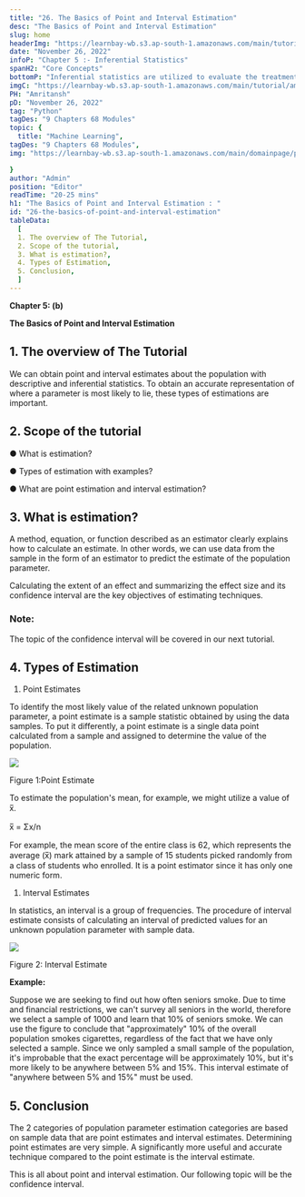 ```yaml
---
title: "26. The Basics of Point and Interval Estimation"
desc: "The Basics of Point and Interval Estimation"
slug: home
headerImg: "https://learnbay-wb.s3.ap-south-1.amazonaws.com/main/tutorial/Statistics+Header.png"
date: "November 26, 2022"
infoP: "Chapter 5 :- Inferential Statistics"
spanH2: "Core Concepts"
bottomP: "Inferential statistics are utilized to evaluate the treatment groups and draw conclusions about a wider population of individuals by collecting measures from the sample of experiment members."
imgC: "https://learnbay-wb.s3.ap-south-1.amazonaws.com/main/tutorial/amritansh.png"
PH: "Amritansh"
pD: "November 26, 2022"
tag: "Python"
tagDes: "9 Chapters 68 Modules"
topic: {
  title: "Machine Learning",
tagDes: "9 Chapters 68 Modules",
img: "https://learnbay-wb.s3.ap-south-1.amazonaws.com/main/domainpage/pie-chart.png"

}
author: "Admin"
position: "Editor"
readTime: "20-25 mins"
h1: "The Basics of Point and Interval Estimation : "
id: "26-the-basics-of-point-and-interval-estimation"
tableData:
  [
  1. The overview of The Tutorial, 
  2. Scope of the tutorial,  
  3. What is estimation?,  
  4. Types of Estimation,  
  5. Conclusion,
  ]
---
```






**Chapter 5: (b)**

**The Basics of Point and Interval Estimation**

## 1. The overview of The Tutorial


We can obtain point and interval estimates about the population with descriptive and inferential statistics. To obtain an accurate representation of where a parameter is most likely to lie, these types of estimations are important.

 

## 2. Scope of the tutorial


 


●  	What is estimation?


●  	Types of estimation with examples?


●  	What are point estimation and interval estimation?

## 3. What is estimation?


 

A method, equation, or function described as an estimator clearly explains how to calculate an estimate. In other words, we can use data from the sample in the form of an estimator to predict the estimate of the population parameter.

Calculating the extent of an effect and summarizing the effect size and its confidence interval are the key objectives of estimating techniques.

 


### Note:

The topic of the confidence interval will be covered in our next tutorial.

 

## 4. Types of Estimation



  1.    Point Estimates

To identify the most likely value of the related unknown population parameter, a point estimate is a sample statistic obtained by using the data samples. To put it differently, a point estimate is a single data point calculated from a sample and assigned to determine the value of the population.





<img src="https://learnbay-wb.s3.ap-south-1.amazonaws.com/main/tutorial/statistics/Point+estimate+figure+2.jpg"></img>



  Figure 1:Point Estimate

To estimate the population's mean, for example, we might utilize a value of x̅.

x̅ = Σx/n

For example, the mean score of the entire class is 62, which represents the average (x̅) mark attained by a sample of 15 students picked randomly from a class of students who enrolled. It is a point estimator since it has only one numeric form.



1. Interval Estimates

In statistics, an interval is a group of frequencies. The procedure of interval estimate consists of calculating an interval of predicted values for an unknown population parameter with sample data.





<img src="https://learnbay-wb.s3.ap-south-1.amazonaws.com/main/tutorial/statistics/interval+estimate+figure+2.jpg"></img>



  Figure 2: Interval Estimate

**Example:**

Suppose we are seeking to find out how often seniors smoke. Due to time and financial restrictions, we can't survey all seniors in the world, therefore we select a sample of 1000 and learn that 10% of seniors smoke. We can use the figure to conclude that "approximately" 10% of the overall population smokes cigarettes, regardless of the fact that we have only selected a sample. Since we only sampled a small sample of the population, it's improbable that the exact percentage will be approximately 10%, but it's more likely to be anywhere between 5% and 15%. This interval estimate of "anywhere between 5% and 15%" must be used.

 

## 5. Conclusion


 

The 2 categories of population parameter estimation categories are based on sample data that are point estimates and interval estimates. Determining point estimates are very simple. A significantly more useful and accurate technique compared to the point estimate is the interval estimate.

This is all about point and interval estimation. Our following topic will be the confidence interval.

 
